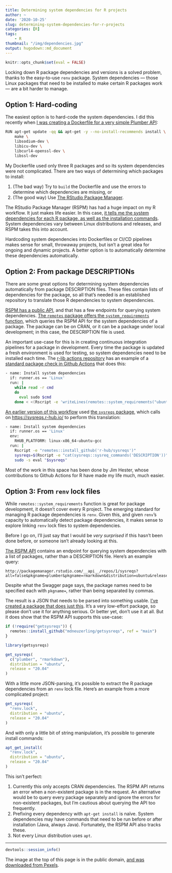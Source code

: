 ```yaml
---
title: Determining system dependencies for R projects
author: ~
date: '2020-10-25'
slug: determining-system-dependencies-for-r-projects
categories: [R]
tags:
    - R
thumbnail: "/img/dependencies.jpg"
output: hugodown::md_document
---
```

    
```r
knitr::opts_chunk$set(eval = FALSE)
```

Locking down R package dependencies and versions is a solved problem, thanks to the easy-to-use `renv` package. System dependencies --- those Linux packages that need to be installed to make certain R packages work --- are a bit harder to manage.

## Option 1: Hard-coding

The easiest option is to hard-code the system dependencies. I did this recently when [I was creating a Dockerfile for a very simple Plumber API](https://github.com/mdneuzerling/plumber-on-k8s/blob/e05ebd4a067ec0fd262ec04681b8ad101391e110/Dockerfile):

```bash
RUN apt-get update -qq && apt-get -y --no-install-recommends install \
	make \
	libsodium-dev \
	libicu-dev \
	libcurl4-openssl-dev \
	libssl-dev
```

My Dockerfile used only three R packages and so its system dependencies were not complicated. There are two ways of determining which packages to install:

1. (The bad way) Try to `build` the Dockerfile and use the errors to determine which dependencies are missing, or
1. (The good way) Use [The RStudio Package Manager](https://packagemanager.rstudio.com/client/#/).

The RStudio Package Manager (RSPM) has had a huge impact on my R workflow. It just makes life easier. In this case, [it tells me the system dependencies for each R package, as well as the installation commands](https://packagemanager.rstudio.com/client/#/repos/1/packages/plumber). System dependencies vary between Linux distributions and releases, and RSPM takes this into account.

Hardcoding system dependencies into Dockerfiles or CI/CD pipelines makes sense for small, throwaway projects, but isn't a great idea for ongoing and dynamic projects. A better option is to automatically determine these dependencies automatically.

## Option 2: From package DESCRIPTIONs

There are some great options for determining system dependencies automatically from package DESCRIPTION files. These files contain lists of dependencies for the package, so all that's needed is an established repository to translate those R dependencies to system dependencies.

[RSPM has a public API](https://packagemanager.rstudio.com/__api__/swagger/index.html), and that has a few endpoints for querying system dependencies. [The `remotes` package offers the `system_requirements` function](https://rdrr.io/cran/remotes/man/system_requirements.html), which queries the RSPM API for the system dependencies of a package. The package can be on CRAN, or it can be a package under local development; in this case, the DESCRIPTION file is used.

An important use-case for this is in creating continuous integration pipelines for a package in development. Every time the package is updated a fresh environment is used for testing, so system dependencies need to be installed each time. The [r-lib actions repository](https://github.com/r-lib/actions) has an example of a [standard package check in Github Actions](https://github.com/r-lib/actions/blob/673b3c925483f67fa939c31748562af36bb4cde2/examples/check-standard.yaml#L58) that does this:

```bash
- name: Install system dependencies
  if: runner.os == 'Linux'
  run: |
    while read -r cmd
    do
      eval sudo $cmd
    done < <(Rscript -e 'writeLines(remotes::system_requirements("ubuntu", "20.04"))')
```

[An earlier version of this workflow](https://github.com/r-lib/actions/blob/df2ff6518076b804295296769e68d858c38088ea/examples/check-standard.yaml#L54) used [the `sysreqs` package](https://www.google.com/search?channel=fs&client=ubuntu&q=sysreqs+r+package), which calls on [https://sysreqs.r-hub.io/](https://sysreqs.r-hub.io/) to perform this translation:

```bash
- name: Install system dependencies
  if: runner.os == 'Linux'
  env:
    RHUB_PLATFORM: linux-x86_64-ubuntu-gcc
  run: |
    Rscript -e "remotes::install_github('r-hub/sysreqs')"
    sysreqs=$(Rscript -e "cat(sysreqs::sysreq_commands('DESCRIPTION'))")
    sudo -s eval "$sysreqs"
```

Most of the work in this space has been done by Jim Hester, whose contributions to Github Actions for R have made my life much, much easier.

## Option 3: From `renv` lock files

While `remotes::system_requirements` function is great for package development, it doesn't cover every R project. The emerging standard for managing R package dependencies is `renv`. Given this, and given `renv`'s capacity to automatically detect package dependencies, it makes sense to explore linking `renv` lock files to system dependencies.

Before I go on, I'll just say that I would be _very surprised_ if this hasn't been done before, or someone isn't already looking at this.

[The RSPM API](https://packagemanager.rstudio.com/__api__/swagger/index.html) contains an endpoint for querying system dependencies with a list of packages, rather than a DESCRIPTION file. Here's an example query:

```
http://packagemanager.rstudio.com/__api__/repos/1/sysreqs?all=false&pkgname=plumber&pkgname=rmarkdown&distribution=ubuntu&release=20.04
```

Despite what the Swagger page says, the package names need to be specified each with `pkgname=`, rather than being separated by commas.

The result is a JSON that needs to be parsed into something usable. [I've created a package that does just this](https://github.com/mdneuzerling/getsysreqs). It's a very low-effort package, so please don't use it for anything serious. Or better yet, don't use it at all. But it does show that the RSPM API supports this use-case:

```r
if (!require("getsysreqs")) {
  remotes::install_github("mdneuzerling/getsysreqs", ref = "main")
}
```

```r
library(getsysreqs)

get_sysreqs(
  c("plumber", "rmarkdown"),
  distribution = "ubuntu",
  release = "20.04"
)
```

With a little more JSON-parsing, it's possible to extract the R package dependencies from an `renv` lock file. Here's an example from a more complicated project:

```r
get_sysreqs(
  "renv.lock",
  distribution = "ubuntu",
  release = "20.04"
)
```

And with only a little bit of string manipulation, it's possible to generate install commands:

```r
apt_get_install(
  "renv.lock",
  distribution = "ubuntu",
  release = "20.04"
)
```

This isn't perfect:

1. Currently this only accepts CRAN dependencies. The RSPM API returns an error when a non-existent package is in the request. An alternative would be to query every package separately and ignore the errors for non-existent packages, but I'm cautious about querying the API too frequently.
1. Prefixing every dependency with `apt-get install` is naïve. System dependencies may have commands that need to be run before or after installation (Java, always Java). Fortunately, the RSPM API also tracks these.
1. Not every Linux distribution uses `apt`.

***
```r
devtools::session_info()
```

The image at the top of this page is in the public domain, [and was downloaded from Pexels](https://www.pexels.com/photo/person-in-black-leather-boots-sitting-on-brown-cardboard-boxes-4553277/).

